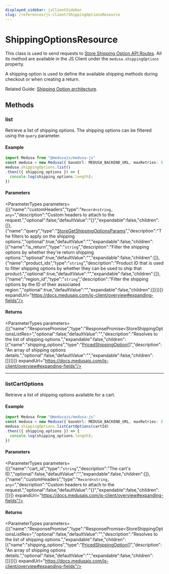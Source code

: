 ```yaml
---
displayed_sidebar: jsClientSidebar
slug: /references/js-client/ShippingOptionsResource
---
```



# ShippingOptionsResource

This class is used to send requests to [Store Shipping Option API Routes](https://docs.medusajs.com/api/store#shipping-options). All its method
are available in the JS Client under the `medusa.shippingOptions` property.

A shipping option is used to define the available shipping methods during checkout or when creating a return.

Related Guide: [Shipping Option architecture](https://docs.medusajs.com/modules/carts-and-checkout/shipping#shipping-option).

## Methods

### list

Retrieve a list of shipping options. The shipping options can be filtered using the `query` parameter.

#### Example

```ts
import Medusa from "@medusajs/medusa-js"
const medusa = new Medusa({ baseUrl: MEDUSA_BACKEND_URL, maxRetries: 3 })
medusa.shippingOptions.list()
.then(({ shipping_options }) => {
  console.log(shipping_options.length);
})
```

#### Parameters

<ParameterTypes parameters={[{"name":"customHeaders","type":"`Record<string, any>`","description":"Custom headers to attach to the request.","optional":false,"defaultValue":"{}","expandable":false,"children":[]},{"name":"query","type":"[StoreGetShippingOptionsParams](../../medusa/classes/medusa.StoreGetShippingOptionsParams.mdx)","description":"The filters to apply on the shipping options.","optional":true,"defaultValue":"","expandable":false,"children":[{"name":"is_return","type":"`string`","description":"Filter the shipping options by whether they're return shipping options.","optional":true,"defaultValue":"","expandable":false,"children":[]},{"name":"product_ids","type":"`string`","description":"Product ID that is used to filter shipping options by whether they can be used to ship that product.","optional":true,"defaultValue":"","expandable":false,"children":[]},{"name":"region_id","type":"`string`","description":"Filter the shipping options by the ID of their associated region.","optional":true,"defaultValue":"","expandable":false,"children":[]}]}]} expandUrl="https://docs.medusajs.com/js-client/overview#expanding-fields"/>

#### Returns

<ParameterTypes parameters={[{"name":"ResponsePromise","type":"ResponsePromise&#60;StoreShippingOptionsListRes&#62;","optional":false,"defaultValue":"","description":"Resolves to the list of shipping options.","expandable":false,"children":[{"name":"shipping_options","type":"[PricedShippingOption](../../medusa/types/medusa.PricedShippingOption.mdx)[]","description":"An array of shipping options details.","optional":false,"defaultValue":"","expandable":false,"children":[]}]}]} expandUrl="https://docs.medusajs.com/js-client/overview#expanding-fields"/>

___

### listCartOptions

Retrieve a list of shipping options available for a cart.

#### Example

```ts
import Medusa from "@medusajs/medusa-js"
const medusa = new Medusa({ baseUrl: MEDUSA_BACKEND_URL, maxRetries: 3 })
medusa.shippingOptions.listCartOptions(cartId)
.then(({ shipping_options }) => {
  console.log(shipping_options.length);
})
```

#### Parameters

<ParameterTypes parameters={[{"name":"cart_id","type":"`string`","description":"The cart's ID.","optional":false,"defaultValue":"","expandable":false,"children":[]},{"name":"customHeaders","type":"`Record<string, any>`","description":"Custom headers to attach to the request.","optional":false,"defaultValue":"{}","expandable":false,"children":[]}]} expandUrl="https://docs.medusajs.com/js-client/overview#expanding-fields"/>

#### Returns

<ParameterTypes parameters={[{"name":"ResponsePromise","type":"ResponsePromise&#60;StoreShippingOptionsListRes&#62;","optional":false,"defaultValue":"","description":"Resolves to the list of shipping options.","expandable":false,"children":[{"name":"shipping_options","type":"[PricedShippingOption](../../medusa/types/medusa.PricedShippingOption.mdx)[]","description":"An array of shipping options details.","optional":false,"defaultValue":"","expandable":false,"children":[]}]}]} expandUrl="https://docs.medusajs.com/js-client/overview#expanding-fields"/>

